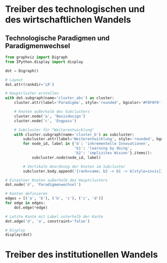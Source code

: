 # Treiber des technologischen und des wirtschaftlichen Wandels


## Technologische Paradigmen und Paradigmenwechsel

```python

from graphviz import Digraph
from IPython.display import display

dot = Digraph()

# Layout
dot.attr(rankdir='LR')

# Hauptcluster erstellen
with dot.subgraph(name='cluster_abc') as cluster:
    cluster.attr(label='Paradigma', style='rounded', bgcolor='#F0F0F0')

    # Knoten außerhalb des Subclusters
    cluster.node('a', 'Basisdesign')
    cluster.node('c', 'Engpass')

    # Subcluster für "Weiterentwicklung"
    with cluster.subgraph(name='cluster_b') as subcluster:
        subcluster.attr(label='Weiterentwicklung', style='rounded', bgcolor='#E8E8E8')
        for node_id, label in {'b': 'inkrementelle Innovationen',
                               'b1': 'learning by doing',
                               'b2': 'implizites Wissen'}.items():
            subcluster.node(node_id, label)

        # Vertikale Anordnung der Knoten im Subcluster
        subcluster.body.append('{rank=same; b2 -> b1 -> b[style=invis]}')

# Einzelner Knoten außerhalb des Hauptclusters
dot.node('d', 'Paradigmenwechsel')

# Kanten definieren
edges = [('a', 'b'), ('b', 'c'), ('c', 'd')]
for edge in edges:
    dot.edge(*edge)

# Letzte Kante mit Label unterhalb der Kante
dot.edge('d', 'a', constraint='false')

# Display
display(dot)


```


# Treiber des institutionellen Wandels